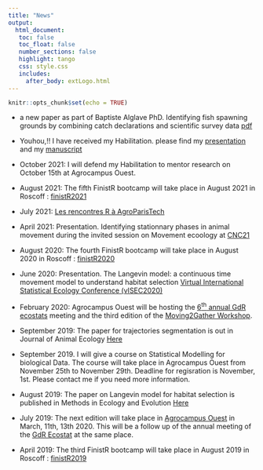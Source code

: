 ```yaml
---
title: "News"
output: 
  html_document:
   toc: false
   toc_float: false
   number_sections: false
   highlight: tango
   css: style.css
   includes:
     after_body: extLogo.html
---
```


```r
knitr::opts_chunk$set(echo = TRUE)
```
-  a new paper as part of Baptiste Alglave PhD. Identifying fish spawning grounds by combining catch declarations and scientific survey data [pdf](https://hal.archives-ouvertes.fr/hal-03674691/document)

- Youhou,!!  I have received my Habilitation. please find my [presentation](https://marieetienne.github.io/HDR/_presentation/) and my [manuscript](MesPapiers/2021_hdr_etienne.pdf) 

- October 2021: I will defend my Habilitation to mentor research on October 15th at Agrocampus Ouest. 
 
- August 2021: The fifth FinistR bootcamp will take place in August 2021 in Roscoff : [finistR2021](https://stateofther.github.io/finistR2021/)
 
- July 2021: [Les rencontres R à AgroParisTech](https://paris2021.rencontresr.fr/)

- April 2021: Presentation. Identifying stationnary phases in animal movement during the invited session on Movement ecoology at [CNC21](https://cnc21.sciencesconf.org/resource/page/id/6) 

- August 2020: The fourth FinistR bootcamp will take place in August 2020 in Roscoff : [finistR2020](https://stateofther.github.io/finistR2020/)
 
- June 2020:  Presentation. The Langevin model: a continuous time
movement model to understand habitat selection [Virtual International Statistical Ecology Conference (vISEC2020)](https://www.isec2020.org/) 

- February 2020: Agrocampus Ouest will be hosting the [6$^\mbox{th}$ annual GdR ecostats](https://gdrecostat2020.sciencesconf.org/) meeting and the third edition of the [Moving2Gather Workshop](https://gdrecostat2020.sciencesconf.org/). 

- September 2019: The paper for trajectories segmentation is out in Journal of Animal Ecology  [Here](https://besjournals.onlinelibrary.wiley.com/doi/abs/10.1111/1365-2656.13105)

- September 2019. I will give a course on Statistical Modelling for biological Data. The course will take place in Agrocampus Ouest from November 25th to November 29th. Deadline for regisration is November, 1st. Please contact me if you need more information. 

- August 2019: The paper on Langevin model for habitat selection is published in Methods in Ecology and Evolution [Here](https://besjournals.onlinelibrary.wiley.com/doi/10.1111/2041-210X.13275)


- July 2019: The next edition will take place in [Agrocampus Ouest](http://www.agrocampus-ouest.fr) in March, 11th, 13th 2020. This will be a follow up of the annual meeting of the [GdR Ecostat](https://sites.google.com/site/gdrecostat/) at the same place.
 
 - April 2019: The third FinistR bootcamp will take place in August 2019 in Roscoff : [finistR2019](https://stateofther.github.io/finistR2019/)